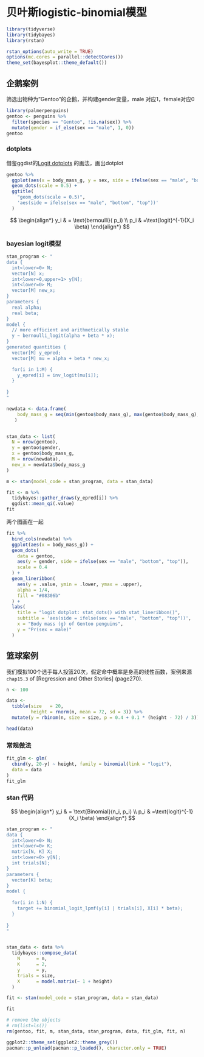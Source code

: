 # 贝叶斯logistic-binomial模型 {#bayesian-glm-logistic-binomial}

```r
library(tidyverse)
library(tidybayes)
library(rstan)

rstan_options(auto_write = TRUE)
options(mc.cores = parallel::detectCores())
theme_set(bayesplot::theme_default())

```


## 企鹅案例

筛选出物种为"Gentoo"的企鹅，并构建gender变量，male 对应1，female对应0

```r
library(palmerpenguins)
gentoo <- penguins %>%
  filter(species == "Gentoo", !is.na(sex)) %>% 
  mutate(gender = if_else(sex == "male", 1, 0))
gentoo
```

### dotplots

借鉴ggdist的[Logit dotplots](https://mjskay.github.io/ggdist/articles/dotsinterval.html)
的画法，画出dotplot

```r
gentoo %>%
  ggplot(aes(x = body_mass_g, y = sex, side = ifelse(sex == "male", "bottom", "top"))) +
  geom_dots(scale = 0.5) +
  ggtitle(
    "geom_dots(scale = 0.5)",
    'aes(side = ifelse(sex == "male", "bottom", "top"))'
  )
```

$$
\begin{align*}
y_i & = \text{bernoulli}( p_i) \\
p_i & =\text{logit}^{-1}(X_i \beta) 
\end{align*}
$$

### bayesian logit模型

```r
stan_program <- "
data {
  int<lower=0> N;
  vector[N] x;
  int<lower=0,upper=1> y[N];
  int<lower=0> M;
  vector[M] new_x;  
}
parameters {
  real alpha;
  real beta;
}
model {
  // more efficient and arithmetically stable
  y ~ bernoulli_logit(alpha + beta * x);
}
generated quantities {
  vector[M] y_epred; 
  vector[M] mu = alpha + beta * new_x;

  for(i in 1:M) {
    y_epred[i] = inv_logit(mu[i]);
  }
   
}
"

newdata <- data.frame(
    body_mass_g = seq(min(gentoo$body_mass_g), max(gentoo$body_mass_g), length.out = 100)
   ) 


stan_data <- list(
  N = nrow(gentoo),
  y = gentoo$gender, 
  x = gentoo$body_mass_g,
  M = nrow(newdata),
  new_x = newdata$body_mass_g
)

m <- stan(model_code = stan_program, data = stan_data)
```


```r
fit <- m %>%
  tidybayes::gather_draws(y_epred[i]) %>%
  ggdist::mean_qi(.value)
fit
```



两个图画在一起
```r
fit %>% 
  bind_cols(newdata) %>% 
  ggplot(aes(x = body_mass_g)) +
  geom_dots(
    data = gentoo,
    aes(y = gender, side = ifelse(sex == "male", "bottom", "top")),
    scale = 0.4
  ) +
  geom_lineribbon(
    aes(y = .value, ymin = .lower, ymax = .upper), 
    alpha = 1/4, 
    fill = "#08306b"
  ) +
  labs(
    title = "logit dotplot: stat_dots() with stat_lineribbon()",
    subtitle = 'aes(side = ifelse(sex == "male", "bottom", "top"))',
    x = "Body mass (g) of Gentoo penguins",
    y = "Pr(sex = male)"
  )
```


## 篮球案例

我们模拟100个选手每人投篮20次，假定命中概率是身高的线性函数，案例来源`chap15.3` of [Regression and Other Stories] (page270). 

```r
n <- 100

data <-
  tibble(size   = 20,
         height = rnorm(n, mean = 72, sd = 3)) %>% 
  mutate(y = rbinom(n, size = size, p = 0.4 + 0.1 * (height - 72) / 3))

head(data)
```



### 常规做法
```r
fit_glm <- glm(
  cbind(y, 20-y) ~ height, family = binomial(link = "logit"),
  data = data
)
fit_glm
```


### stan 代码
$$
\begin{align*}
y_i & = \text{Binomial}(n_i, p_i) \\
p_i & =\text{logit}^{-1}(X_i \beta) 
\end{align*}
$$

```r
stan_program <- "
data {
  int<lower=0> N;
  int<lower=0> K;
  matrix[N, K] X;
  int<lower=0> y[N];
  int trials[N];
}
parameters {
  vector[K] beta;
}
model {
  
  for(i in 1:N) {
    target += binomial_logit_lpmf(y[i] | trials[i], X[i] * beta);
  }
  
}
"


stan_data <- data %>%
  tidybayes::compose_data(
    N      = n,
    K      = 2,
    y      = y,
    trials = size,
    X      = model.matrix(~ 1 + height)
  )

fit <- stan(model_code = stan_program, data = stan_data)
```


```r
fit
```



```r
# remove the objects
# rm(list=ls())
rm(gentoo, fit, m, stan_data, stan_program, data, fit_glm, fit, n)
```

```r
ggplot2::theme_set(ggplot2::theme_grey())
pacman::p_unload(pacman::p_loaded(), character.only = TRUE)
```
